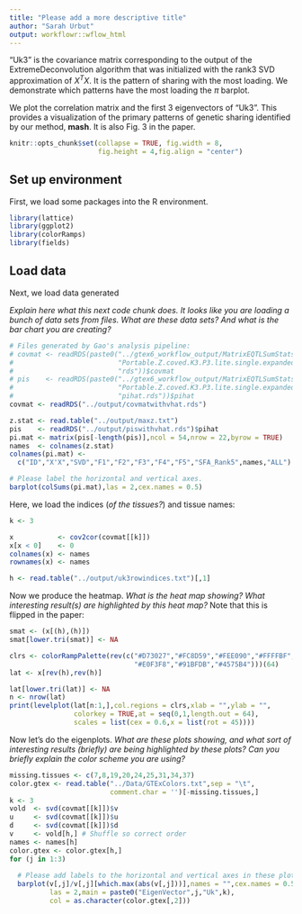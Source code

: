 ```yaml
---
title: "Please add a more descriptive title"
author: "Sarah Urbut"
output: workflowr::wflow_html
---
```


"Uk3" is the covariance matrix corresponding to the output of the
ExtremeDeconvolution algorithm that was initialized with the rank3 SVD
approximation of $X^TX$. It is the pattern of sharing with the most loading. 
We demonstrate which patterns have the most loading the $\pi$ barplot.

We plot the correlation matrix and the first 3 eigenvectors of "Uk3". This
provides a visualization of the primary patterns of genetic sharing identified
by our method, **mash**. It is also Fig. 3 in the paper.

```r
knitr::opts_chunk$set(collapse = TRUE, fig.width = 8,
                      fig.height = 4,fig.align = "center")
```

## Set up environment

First, we load some packages into the R environment.

```r
library(lattice)
library(ggplot2)
library(colorRamps)
library(fields)
```

## Load data

Next, we load data generated 

*Explain here what this next code chunk does. It looks like you are loading
a bunch of data sets from files. What are these data sets? And what is the
bar chart you are creating?*

```r
# Files generated by Gao's analysis pipeline:
# covmat <- readRDS(paste0("../gtex6_workflow_output/MatrixEQTLSumStats.",
#                          "Portable.Z.coved.K3.P3.lite.single.expanded.",
#                          "rds"))$covmat
# pis    <- readRDS(paste0("../gtex6_workflow_output/MatrixEQTLSumStats.",
#                          "Portable.Z.coved.K3.P3.lite.single.expanded.",
# 						   "pihat.rds"))$pihat
covmat <- readRDS("../output/covmatwithvhat.rds")

z.stat <- read.table("../output/maxz.txt")
pis    <- readRDS("../output/piswithvhat.rds")$pihat
pi.mat <- matrix(pis[-length(pis)],ncol = 54,nrow = 22,byrow = TRUE)
names  <- colnames(z.stat)
colnames(pi.mat) <-
  c("ID","X'X","SVD","F1","F2","F3","F4","F5","SFA_Rank5",names,"ALL")

# Please label the horizontal and vertical axes.
barplot(colSums(pi.mat),las = 2,cex.names = 0.5)
```

Here, we load the indices (*of the tissues?*) and tissue names:

```r
k <- 3

x           <- cov2cor(covmat[[k]])
x[x < 0]    <- 0
colnames(x) <- names
rownames(x) <- names

h <- read.table("../output/uk3rowindices.txt")[,1]
```

Now we produce the heatmap. *What is the heat map showing? What interesting 
result(s) are highlighted by this heat map?* Note that this is flipped in 
the paper:

```r
smat <- (x[(h),(h)])
smat[lower.tri(smat)] <- NA

clrs <- colorRampPalette(rev(c("#D73027","#FC8D59","#FEE090","#FFFFBF",
                               "#E0F3F8","#91BFDB","#4575B4")))(64)
lat <- x[rev(h),rev(h)]

lat[lower.tri(lat)] <- NA
n <- nrow(lat)
print(levelplot(lat[n:1,],col.regions = clrs,xlab = "",ylab = "",
                colorkey = TRUE,at = seq(0,1,length.out = 64),
                scales = list(cex = 0.6,x = list(rot = 45))))
```

Now let's do the eigenplots. *What are these plots showing,
and what sort of interesting results (briefly) are being highlighted by 
these plots? Can you briefly explain the color scheme you are using?*

```r
missing.tissues <- c(7,8,19,20,24,25,31,34,37)
color.gtex <- read.table("../Data/GTExColors.txt",sep = "\t",
                         comment.char = '')[-missing.tissues,]
k <- 3
vold  <- svd(covmat[[k]])$v
u     <- svd(covmat[[k]])$u
d     <- svd(covmat[[k]])$d
v     <- vold[h,] # Shuffle so correct order
names <- names[h]
color.gtex <- color.gtex[h,]
for (j in 1:3)
  
  # Please add labels to the horizontal and vertical axes in these plots.
  barplot(v[,j]/v[,j][which.max(abs(v[,j]))],names = "",cex.names = 0.5,
          las = 2,main = paste0("EigenVector",j,"Uk",k),
          col = as.character(color.gtex[,2]))
```
